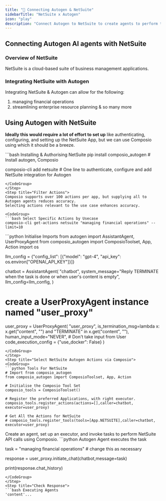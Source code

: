 ```yaml
---
title: "🚀 Connecting Autogen & NetSuite"
sidebarTitle: "NetSuite x Autogen"
icon: "play"
description: "Connect Autogen to NetSuite to create agents to perform tasks using natural language"
---
```


## Connecting Autogen AI agents with NetSuite

### Overview of NetSuite

NetSuite is a cloud-based suite of business management applications.

### Integrating NetSuite with Autogen

Integrating NetSuite & Autogen can allow for the following:

1. managing financial operations
2. streamlining enterprise resource planning
& so many more

## Using Autogen with NetSuite

<Steps>
<Step title="Setting Up the Environment">

**Ideally this would require a lot of effort to set up** like authenticating, configuring, and setting up the NetSuite App, but we can use Composio using which it should be a breeze.

<CodeGroup>
```bash Installing & Authorising NetSuite
pip install composio_autogen # Install autogen, Composio 

composio-cli add netsuite # One line to authenticate, configure and add NetSuite integration for Autogen
```
</CodeGroup>
</Step>
<Step title="Filter Actions">
Composio supports over 100 actions per app, but supplying all to Autogen agents reduces accuracy.
Selecting actions relevant to the use case enhances accuracy.

<CodeGroup>
```bash Select Specific Actions by Usecase
composio-cli get-actions netsuite "managing financial operations" --limit=10
```
</CodeGroup>

</Step>
<Step title="Import Base Packages">

<CodeGroup>
```python Initialise Imports
from autogen import AssistantAgent, UserProxyAgent
from composio_autogen import ComposioToolset, App, Action
import os

llm_config = {"config_list": [{"model": "gpt-4", "api_key": os.environ["OPENAI_API_KEY"]}]}

chatbot = AssistantAgent(
    "chatbot",
    system_message="Reply TERMINATE when the task is done or when user's content is empty",
    llm_config=llm_config,
)

# create a UserProxyAgent instance named "user_proxy"
user_proxy = UserProxyAgent(
    "user_proxy",
    is_termination_msg=lambda x: x.get("content", "") and "TERMINATE" in x.get("content", ""),
    human_input_mode="NEVER", # Don't take input from User
    code_execution_config = {"use_docker": False}
)
```
</CodeGroup>
</Step>
<Step title="Select NetSuite Autogen Actions via Composio">
<CodeGroup>
```python Tools For NetSuite
# Import from composio_autogen
from composio_autogen import ComposioToolset, App, Action

# Initialise the Composio Tool Set
composio_tools = ComposioToolset()

# Register the preferred Applications, with right executor. 
composio_tools.register_actions(actions=[],caller=chatbot, executor=user_proxy)

# Get All the Actions for NetSuite
# composio_tools.register_tools(tools=[App.NETSUITE],caller=chatbot, executor=user_proxy) 
```
</CodeGroup>
</Step>
<Step title="Execute the Agent">
Create an agent, set up an executor, and invoke tasks to perform NetSuite API calls using Composio. 
<CodeGroup>
```python Autogen Agent executes the task

task = "managing financial operations" # change this as necessary

response = user_proxy.initiate_chat(chatbot,message=task)

print(response.chat_history)
```
</CodeGroup>
</Step>
<Step title="Check Response">
```bash Executing Agents
'content'...
```
</Step>
</Steps>

